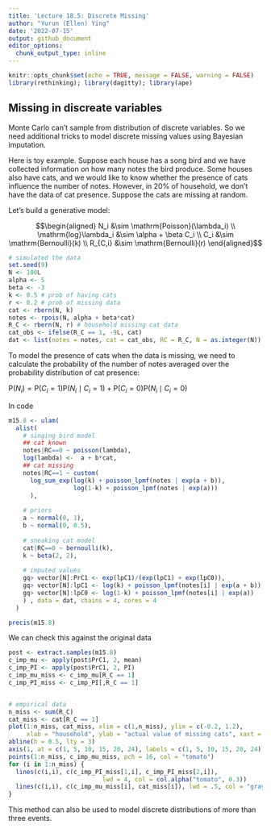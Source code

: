 ```yaml
---
title: 'Lecture 18.5: Discrete Missing'
author: "Yurun (Ellen) Ying"
date: '2022-07-15'
output: github_document
editor_options: 
  chunk_output_type: inline
---
```


```r
knitr::opts_chunk$set(echo = TRUE, message = FALSE, warning = FALSE)
library(rethinking); library(dagitty); library(ape)
```

## Missing in discreate variables

Monte Carlo can't sample from distribution of discrete variables. So we need additional tricks to model discrete missing values using Bayesian imputation.

Here is toy example. Suppose each house has a song bird and we have collected information on how many notes the bird produce. Some houses also have cats, and we would like to know whether the presence of cats influence the number of notes. However, in 20% of household, we don't have the data of cat presence. Suppose the cats are missing at random.

Let's build a generative model:

$$\begin{aligned}
N_i &\sim \mathrm{Poisson}(\lambda_i) \\
\mathrm{log}\lambda_i &\sim \alpha + \beta C_i \\
C_i &\sim \mathrm{Bernoulli}(k) \\
R_{C,i} &\sim \mathrm{Bernoulli}(r)
\end{aligned}$$

```r
# simulated the data
set.seed(9)
N <- 100L
alpha <- 5
beta <- -3
k <- 0.5 # prob of having cats
r <- 0.2 # prob of missing data
cat <- rbern(N, k)
notes <- rpois(N, alpha + beta*cat)
R_C <- rbern(N, r) # household missing cat data
cat_obs <- ifelse(R_C == 1, -9L, cat)
dat <- list(notes = notes, cat = cat_obs, RC = R_C, N = as.integer(N))
```

To model the presence of cats when the data is missing, we need to calculate the probability of the number of notes averaged over the probability distribution of cat presence:

$\mathrm{P}(N_i) = \mathrm{P}(C_i = 1) \mathrm{P}(N_i \mid C_i = 1) + \mathrm{P}(C_i = 0) \mathrm{P}(N_i \mid C_i = 0)$

In code

```r
m15.8 <- ulam(
  alist(
    # singing bird model
    ## cat known
    notes|RC==0 ~ poisson(lambda),
    log(lambda) <-  a + b*cat,
    ## cat missing
    notes|RC==1 ~ custom(
      log_sum_exp(log(k) + poisson_lpmf(notes | exp(a + b)),
                  log(1-k) + poisson_lpmf(notes | exp(a)))
      ),
      
    # priors
    a ~ normal(0, 1),
    b ~ normal(0, 0.5),
    
    # sneaking cat model
    cat|RC==0 ~ bernoulli(k),
    k ~ beta(2, 2),
    
    # imputed values
    gq> vector[N]:PrC1 <- exp(lpC1)/(exp(lpC1) + exp(lpC0)),
    gq> vector[N]:lpC1 <- log(k) + poisson_lpmf(notes[i] | exp(a + b)),
    gq> vector[N]:lpC0 <- log(1-k) + poisson_lpmf(notes[i] | exp(a))
    ) , data = dat, chains = 4, cores = 4
  )
```

```r
precis(m15.8)
```

We can check this against the original data

```r
post <- extract.samples(m15.8)
c_imp_mu <- apply(post$PrC1, 2, mean)
c_imp_PI <- apply(post$PrC1, 2, PI)
c_imp_mu_miss <- c_imp_mu[R_C == 1]
c_imp_PI_miss <- c_imp_PI[,R_C == 1]


# empirical data
n_miss <- sum(R_C)
cat_miss <- cat[R_C == 1]
plot(1:n_miss, cat_miss, xlim = c(1,n_miss), ylim = c(-0.2, 1.2),
     xlab = "household", ylab = "actual value of missing cats", xaxt = "n")
abline(h = 0.5, lty = 3)
axis(1, at = c(1, 5, 10, 15, 20, 24), labels = c(1, 5, 10, 15, 20, 24))
points(1:n_miss, c_imp_mu_miss, pch = 16, col = "tomato")
for (i in 1:n_miss) {
  lines(c(i,i), c(c_imp_PI_miss[1,i], c_imp_PI_miss[2,i]), 
                          lwd = 4, col = col.alpha("tomato", 0.3))
  lines(c(i,i), c(c_imp_mu_miss[i], cat_miss[i]), lwd = .5, col = "gray")
}
```

This method can also be used to model discrete distributions of more than three events.